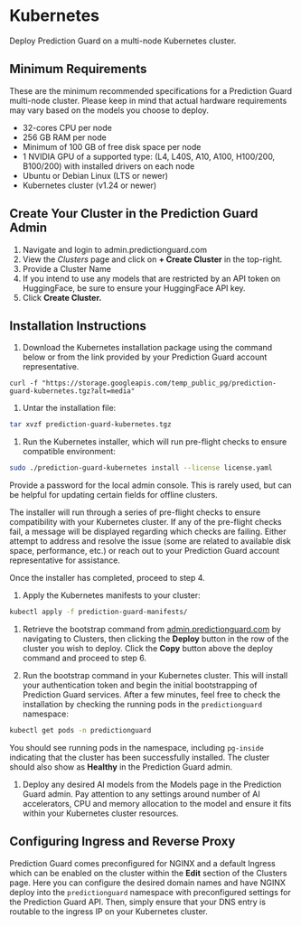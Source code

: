 # Kubernetes

Deploy Prediction Guard on a multi-node Kubernetes cluster.

## Minimum Requirements

These are the minimum recommended specifications for a Prediction Guard multi-node cluster. Please keep in mind that actual hardware requirements may vary based on the models you choose to deploy. 

- 32-cores CPU per node
- 256 GB RAM per node
- Minimum of 100 GB of free disk space per node
- 1 NVIDIA GPU of a supported type: (L4, L40S, A10, A100, H100/200, B100/200) with installed drivers on each node
- Ubuntu or Debian Linux (LTS or newer)
- Kubernetes cluster (v1.24 or newer)

## Create Your Cluster in the Prediction Guard Admin

1. Navigate and login to admin.predictionguard.com
2. View the *Clusters* page and click on **+ Create Cluster** in the top-right.
3. Provide a Cluster Name
4. If you intend to use any models that are restricted by an API token on HuggingFace, be sure to ensure your HuggingFace API key.
5. Click **Create Cluster.** 

## Installation Instructions

1. Download the Kubernetes installation package using the command below or from the link provided by your Prediction Guard account representative.

```
curl -f "https://storage.googleapis.com/temp_public_pg/prediction-guard-kubernetes.tgz?alt=media"
```

1. Untar the installation file:

```bash
tar xvzf prediction-guard-kubernetes.tgz
```

1. Run the Kubernetes installer, which will run pre-flight checks to ensure compatible environment:

```bash
sudo ./prediction-guard-kubernetes install --license license.yaml
```

Provide a password for the local admin console. This is rarely used, but can be helpful for updating certain fields for offline clusters.

The installer will run through a series of pre-flight checks to ensure compatibility with your Kubernetes cluster. If any of the pre-flight checks fail, a message will be displayed regarding which checks are failing. Either attempt to address and resolve the issue (some are related to available disk space, performance, etc.) or reach out to your Prediction Guard account representative for assistance.

Once the installer has completed, proceed to step 4.

1. Apply the Kubernetes manifests to your cluster:

```bash
kubectl apply -f prediction-guard-manifests/
```

1. Retrieve the bootstrap command from [admin.predictionguard.com](http://admin.predictionguard.com) by navigating to Clusters, then clicking the **Deploy** button in the row of the cluster you wish to deploy. Click the **Copy** button above the deploy command and proceed to step 6.

2. Run the bootstrap command in your Kubernetes cluster. This will install your authentication token and begin the initial bootstrapping of Prediction Guard services. After a few minutes, feel free to check the installation by checking the running pods in the `predictionguard` namespace:

```bash
kubectl get pods -n predictionguard
```

You should see running pods in the namespace, including `pg-inside` indicating that the cluster has been successfully installed. The cluster should also show as **Healthy** in the Prediction Guard admin.

1. Deploy any desired AI models from the Models page in the Prediction Guard admin. Pay attention to any settings around number of AI accelerators, CPU and memory allocation to the model and ensure it fits within your Kubernetes cluster resources.

## Configuring Ingress and Reverse Proxy

Prediction Guard comes preconfigured for NGINX and a default Ingress which can be enabled on the cluster within the **Edit** section of the Clusters page. Here you can configure the desired domain names and have NGINX deploy into the `predictionguard` namespace with preconfigured settings for the Prediction Guard API. Then, simply ensure that your DNS entry is routable to the ingress IP on your Kubernetes cluster.